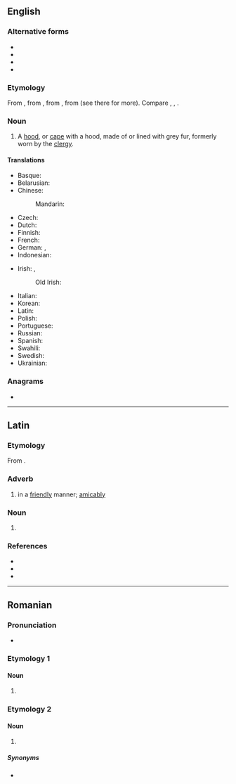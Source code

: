{{also|Âmice}}
==English==

===Alternative forms===
* {{l|en|almuce}}
* {{l|en|amess}}
* {{l|en|amyss}}
* {{l|en|aumuce}}

===Etymology===
From {{inh|en|enm|amit}}, from {{der|en|fro|emit}}, from {{der|en|la|amictus}}, from {{m|la|amiciō}} (see there for more). Compare {{cog|fr|amict}}, {{cog|it|amitto}}, {{cog|pt|amicto}}.

===Noun===
{{en-noun}}

# A [[hood]], or [[cape]] with a hood, made of or lined with grey fur, formerly worn by the [[clergy]].

====Translations====
{{trans-top|hood, or cape with a hood, formerly worn by the clergy}}
* Basque: {{t|eu|amitu}}
* Belarusian: {{t|be|гумера́л|m}}
* Chinese:
*: Mandarin: {{t|cmn|方領巾|tr=fānglǐngjīn}}
* Czech: {{t|cs|humerál|m}}
* Dutch: {{t+|nl|amict|m}}
* Finnish: {{t|fi|amikti}}
* French: {{t+|fr|amict|m}}
* German: {{t|de|Amikt|m}}, {{t|de|Humerale|n}}
* Indonesian: {{t|id|amik}}
{{trans-mid}}
* Irish: {{t|ga|aimicín|m}}, {{t|ga|miocht|m}}
*: Old Irish: {{t|sga|micht|m}}
* Italian: {{t+|it|amitto|m}}
* Korean: {{t|ko|개두포}}
* Latin: {{t|la|amictus|m}}
* Polish: {{t+|pl|humerał|m}}
* Portuguese: {{t+|pt|amicto|m}}
* Russian: {{t|ru|амикт|m}}
* Spanish: {{t+|es|amito|m}}
* Swahili: {{t|sw|amikto}}
* Swedish: {{t|sv|halslin|n}}
* Ukrainian: {{t|uk|амікт|m}}
{{trans-bottom}}

{{Webster 1913}}

===Anagrams===
* {{anagrams|en|a=aceim|Macie}}

----

==Latin==

===Etymology===
From {{m|la|amīcus||friendly, amicable}}.

===Adverb===
{{la-adv|amīcē}}

# in a [[friendly]] manner; [[amicably]]

===Noun===
{{la-noun-form|amīce|g=m}}

# {{inflection of|la|amīcus||voc|s}}

===References===
* {{R:L&S}}
* {{R:Elementary Lewis}}
* {{R:Gaffiot}}

----

==Romanian==

===Pronunciation===
* {{IPA|ro|[ aˈmit͡ʃe ]}}

===Etymology 1===

====Noun====
{{head|ro|noun form}}

# {{noun form of|ro|amică||p|;|gen//dat|s}}

===Etymology 2===

====Noun====
{{head|ro|noun form}}

# {{inflection of|ro|amic||voc|s}}

=====Synonyms=====
* {{l|ro|prietene}}